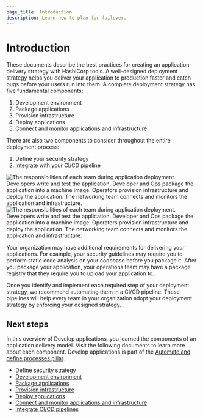 ```yaml
---
page_title: Introduction
description: Learn how to plan for failover.
---
```


# Introduction

These documents describe the best practices for creating an application delivery strategy with HashiCorp tools. A well-designed deployment strategy helps you deliver your application to production faster and catch bugs before your users run into them. A complete deployment strategy has five fundamental components:

1. Development environment
1. Package applications
1. Provision infrastructure
1. Deploy applications
1. Connect and monitor applications and infrastructure

There are also two components to consider throughout the entire deployment process:

1. Define your security strategy
1. Integrate with your CI/CD pipeline

![The responsibilities of each team during application deployment. Developers write and test the application. Developer and Ops package the application into a machine image. Operators provision infrastructure and deploy the application. The networking team connects and monitors the application and infrastructure.](/img/docs/waf/app-delivery-roles.png#light-theme-only) ![The responsibilities of each team during application deployment. Developers write and test the application. Developer and Ops package the application into a machine image. Operators provision infrastructure and deploy the application. The networking team connects and monitors the application and infrastructure.](/img/docs/waf/app-delivery-roles-dark.png#dark-theme-only)

Your organization may have additional requirements for delivering your applications. For example, your security guidelines may require you to perform static code analysis on your codebase before you package it. After you package your application, your operations team may have a package registry that they require you to upload your application to.

Once you identify and implement each required step of your deployment strategy, we recommend automating them in a CI/CD pipeline. These pipelines will help every team in your organization adopt your deployment strategy by enforcing your designed strategy.

## Next steps

In this overview of Develop applications, you learned the components of an application delivery model. Visit the following documents to learn more about each component. Develop applications is part of the [Automate and define processes pillar](/well-architected-framework/automate-and-define-processes).

- [Define security strategy](/well-architected-framework/automate-and-define-processes/develop-and-deploy/develop-applications/define-security-strategy)
- [Development environment](/well-architected-framework/automate-and-define-processes/develop-and-deploy/develop-applications/development-environment)
- [Package applications](/well-architected-framework/automate-and-define-processes/develop-and-deploy/develop-applications/package-application)
- [Provision infrastructure](/well-architected-framework/automate-and-define-processes/develop-and-deploy/develop-applications/provision-infrastructure)
- [Deploy applications](/well-architected-framework/automate-and-define-processes/develop-and-deploy/develop-applications/deploy-applications)  
- [Connect and monitor applications and infrastructure](/well-architected-framework/automate-and-define-processes/develop-and-deploy/develop-applications/monitor)
- [Integrate CI/CD pipelines](/well-architected-framework/automate-and-define-processes/develop-and-deploy/develop-applications/ci-cd-pipelines)